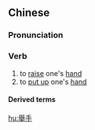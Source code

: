 {{also|举手}}
==Chinese==
{{zh-forms|s=举手}}

===Pronunciation===
{{zh-pron
|m=jǔshǒu,er=y
|c=geoi2 sau2
|mn=gia̍h-chhiú
|cat=v
}}

===Verb===
{{zh-verb}}

# to [[raise]] one's [[hand]] {{gloss|to do work; especially in expressions to denote something is as easy as raising one's hands}}
# to [[put up]] one's [[hand]] {{gloss|to signal agreement or enquiry}}
#: {{zh-x|那邊 有人 舉手。|Someone's '''put up their hand''' there.}}
#: {{zh-x|舉手 表決|to vote by a '''show of hands'''}}

====Derived terms====
{{zh-der|舉手投足|舉手不留情|舉手扣額|舉手可采|舉手加額|舉手之勞}}

[[hu:舉手]]
